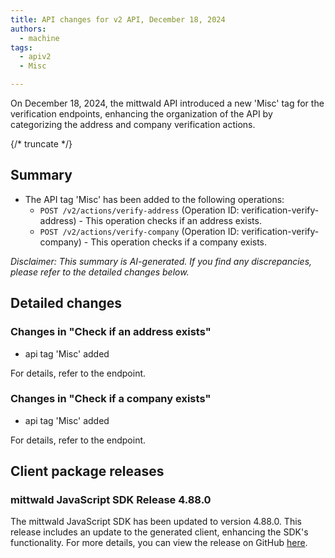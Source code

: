 ```yaml
---
title: API changes for v2 API, December 18, 2024
authors:
  - machine
tags:
  - apiv2
  - Misc

---
```



On December 18, 2024, the mittwald API introduced a new 'Misc' tag for the verification endpoints, enhancing the organization of the API by categorizing the address and company verification actions.

{/* truncate */}



## Summary


- The API tag 'Misc' has been added to the following operations:
  - `POST /v2/actions/verify-address` (Operation ID: verification-verify-address) - This operation checks if an address exists.
  - `POST /v2/actions/verify-company` (Operation ID: verification-verify-company) - This operation checks if a company exists.

_Disclaimer: This summary is AI-generated. If you find any discrepancies, please refer to the detailed changes below._


## Detailed changes



### Changes in "Check if an address exists"


- api tag 'Misc' added


For details, refer to the <OperationLink operation="verification-verify-address" apiVersion="v2" /> endpoint.



### Changes in "Check if a company exists"


- api tag 'Misc' added


For details, refer to the <OperationLink operation="verification-verify-company" apiVersion="v2" /> endpoint.




## Client package releases


### mittwald JavaScript SDK Release 4.88.0

The mittwald JavaScript SDK has been updated to version 4.88.0. This release includes an update to the generated client, enhancing the SDK's functionality. For more details, you can view the release on GitHub [here](https://github.com/mittwald/api-client-js/releases/tag/4.88.0).


